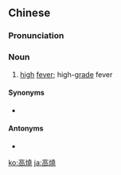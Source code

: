{{also|高烧}}
==Chinese==
{{zh-forms|s=高烧}}

===Pronunciation===
{{zh-pron
|m=gāoshāo
|c=gou1 siu1
|cat=n
}}

===Noun===
{{zh-noun}}

# {{lb|zh|medicine}} [[high]] [[fever]]; high-[[grade]] fever
#: {{zh-x|發 高燒|to have a '''high-grade fever'''}}

====Synonyms====
* {{zh-l|高熱}}

====Antonyms====
* {{zh-l|低燒}}

{{zh-cat|Advanced}}

[[ko:高燒]]
[[ja:高燒]]